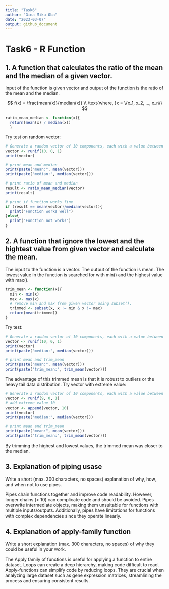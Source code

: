 ```yaml
---
title: "Task6"
author: "Gina Miku Oba"
date: "2023-03-07"
output: github_document
---
```

# Task6 - R Function

## 1. A function that calculates the ratio of the mean and the median of a given vector.
Input of the function is given vector and output of the function is the ratio of the mean and the median.

$$
f(x) = \frac{mean(x)}{median(x)} \\
\text{where, }x = \{x_1, x_2, ..., x_n\}
$$


```r
ratio_mean_median <- function(x){
  return(mean(x) / median(x))
  }
```

Try test on random vector:
```r
# Generate a random vector of 10 components, each with a value between 0 and 1.
vector <- runif(10, 0, 1) 
print(vector)

# print mean and median
print(paste("mean:", mean(vector)))
print(paste("median:", median(vector)))

# print ratio of mean and median 
result <- ratio_mean_median(vector)
print(result)

# print if function works fine
if (result == mean(vector)/median(vector)){
  print("Function works well")
}else{
  print("Function not works")
}
```

## 2. A function that ignore the lowest and the hightest value from given vector and calculate the mean.
The input to the function is a vector. The output of the function is mean. The lowest value in the function is searched for with min() and the highest value with max().

```r
trim_mean <- function(x){
  min <- min(x)
  max <- max(x)
  # remove min and max from given vector using subset().
  trimmed <- subset(x, x != min & x != max)
  return(mean(trimmed))
}
```

Try test:
```r
# Generate a random vector of 10 components, each with a value between 0 and 1.
vector <- runif(10, 0, 1) 
print(vector)
print(paste("median:", median(vector)))

# print mean and trim_mean
print(paste("mean:", mean(vector)))
print(paste("trim_mean:", trim_mean(vector)))
```
The advantage of this trimmed mean is that it is robust to outliers or the heavy tail data distribution. 
Try vector with extreme value:
```r
# Generate a random vector of 10 components, each with a value between 0 and 1.
vector <- runif(9, 0, 1) 
# add extreme value 10
vector <- append(vector, 10)
print(vector)
print(paste("median:", median(vector)))

# print mean and trim_mean
print(paste("mean:", mean(vector)))
print(paste("trim_mean:", trim_mean(vector)))
```
By trimming the highest and lowest values, the trimmed mean was closer to the median.

## 3. Explanation of piping usase
Write a short (max. 300 characters, no spaces) explanation of why, how, and when not to use pipes.

Pipes chain functions together and improve code readability. However, longer chains (> 10) can complicate code and should be avoided. Pipes overwrite intermediate objects, making them unsuitable for functions with multiple inputs/outputs. Additionally, pipes have limitations for functions with complex dependencies since they operate linearly.

## 4. Explanation of apply-family function
Write a short explanation (max. 300 characters, no spaces) of why they could be useful in your work.

The Apply family of functions is useful for applying a function to entire dataset. Loops can create a deep hierarchy, making code difficult to read. Apply-functions can simplify code by reducing loops. They are crucial when analyzing large dataset such as gene expression matrices, streamlining the process and ensuring consistent results.